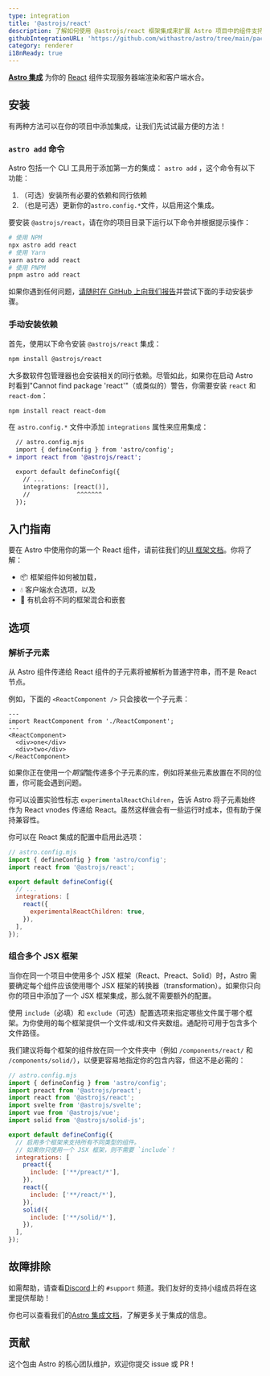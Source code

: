 ```yaml
---
type: integration
title: '@astrojs/react'
description: 了解如何使用 @astrojs/react 框架集成来扩展 Astro 项目中的组件支持。
githubIntegrationURL: 'https://github.com/withastro/astro/tree/main/packages/integrations/react/'
category: renderer
i18nReady: true
---
```


**[Astro 集成][astro-integration]** 为你的 [React](https://react.dev/) 组件实现服务器端渲染和客户端水合。

## 安装

有两种方法可以在你的项目中添加集成，让我们先试试最方便的方法！

### `astro add` 命令

Astro 包括一个 CLI 工具用于添加第一方的集成： `astro add` ，这个命令有以下功能：

1. （可选）安装所有必要的依赖和同行依赖
2. （也是可选）更新你的`astro.config.*`文件，以启用这个集成。

要安装 `@astrojs/react`，请在你的项目目录下运行以下命令并根据提示操作：

```sh
# 使用 NPM
npx astro add react
# 使用 Yarn
yarn astro add react
# 使用 PNPM
pnpm astro add react
```

如果你遇到任何问题，[请随时在 GitHub 上向我们报告](https://github.com/withastro/astro/issues)并尝试下面的手动安装步骤。

### 手动安装依赖

首先，使用以下命令安装 `@astrojs/react` 集成：

```sh
npm install @astrojs/react
```

大多数软件包管理器也会安装相关的同行依赖。尽管如此，如果你在启动 Astro 时看到"Cannot find package 'react'"（或类似的）警告，你需要安装 `react` 和 `react-dom`：

```sh
npm install react react-dom
```

在 `astro.config.*` 文件中添加 `integrations` 属性来应用集成：

```diff lang="js" "react()"
  // astro.config.mjs
  import { defineConfig } from 'astro/config';
+ import react from '@astrojs/react';

  export default defineConfig({
    // ...
    integrations: [react()],
    //             ^^^^^^^
  });
```

## 入门指南

要在 Astro 中使用你的第一个 React 组件，请前往我们的[UI 框架文档][astro-ui-frameworks]。你将了解：

* 📦 框架组件如何被加载，
* 💧 客户端水合选项，以及
* 🤝 有机会将不同的框架混合和嵌套

## 选项

### 解析子元素

从 Astro 组件传递给 React 组件的子元素将被解析为普通字符串，而不是 React 节点。

例如，下面的 `<ReactComponent />` 只会接收一个子元素：

```astro
---
import ReactComponent from './ReactComponent';
---
<ReactComponent>
  <div>one</div>
  <div>two</div>
</ReactComponent>
```

如果你正在使用一个*期望*能传递多个子元素的库，例如将某些元素放置在不同的位置，你可能会遇到问题。

你可以设置实验性标志 `experimentalReactChildren`，告诉 Astro 将子元素始终作为 React vnodes 传递给 React。虽然这样做会有一些运行时成本，但有助于保持兼容性。

你可以在 React 集成的配置中启用此选项：

```js
// astro.config.mjs
import { defineConfig } from 'astro/config';
import react from '@astrojs/react';

export default defineConfig({
  // ...
  integrations: [
    react({
      experimentalReactChildren: true,
    }),
  ],
});
```

### 组合多个 JSX 框架

当你在同一个项目中使用多个 JSX 框架（React、Preact、Solid）时，Astro 需要确定每个组件应该使用哪个 JSX 框架的转换器（transformation）。如果你只向你的项目中添加了一个 JSX 框架集成，那么就不需要额外的配置。

使用 `include`（必填）和 `exclude`（可选）配置选项来指定哪些文件属于哪个框架。为你使用的每个框架提供一个文件或/和文件夹数组。通配符可用于包含多个文件路径。

我们建议将每个框架的组件放在同一个文件夹中（例如 `/components/react/` 和 `/components/solid/`），以便更容易地指定你的包含内容，但这不是必需的：

```js
// astro.config.mjs
import { defineConfig } from 'astro/config';
import preact from '@astrojs/preact';
import react from '@astrojs/react';
import svelte from '@astrojs/svelte';
import vue from '@astrojs/vue';
import solid from '@astrojs/solid-js';

export default defineConfig({
  // 启用多个框架来支持所有不同类型的组件。
  // 如果你只使用一个 JSX 框架，则不需要 `include`！
  integrations: [
    preact({
      include: ['**/preact/*'],
    }),
    react({
      include: ['**/react/*'],
    }),
    solid({
      include: ['**/solid/*'],
    }),
  ],
});
```

## 故障排除

如需帮助，请查看[Discord](https://astro.build/chat)上的 `#support` 频道。我们友好的支持小组成员将在这里提供帮助！

你也可以查看我们的[Astro 集成文档][astro-integration]，了解更多关于集成的信息。

## 贡献

这个包由 Astro 的核心团队维护，欢迎你提交 issue 或 PR！

[astro-integration]: /zh-cn/guides/integrations-guide/

[astro-ui-frameworks]: /zh-cn/core-concepts/framework-components/#使用框架组件
